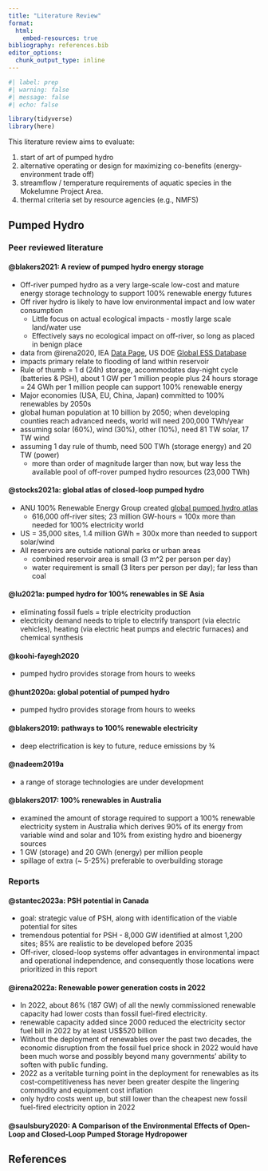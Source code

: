 ```yaml
---
title: "Literature Review"
format:
  html:
    embed-resources: true
bibliography: references.bib
editor_options: 
  chunk_output_type: inline
---
```


```r
#| label: prep
#| warning: false
#| message: false
#| echo: false

library(tidyverse)
library(here)
```

This literature review aims to evaluate:

1.  start of art of pumped hydro
2.  alternative operating or design for maximizing co-benefits (energy-environment trade off)
3.  streamflow / temperature requirements of aquatic species in the Mokelumne Project Area.
4.  thermal criteria set by resource agencies (e.g., NMFS)

## Pumped Hydro

### Peer reviewed literature

#### @blakers2021: A review of pumped hydro energy storage

-   Off-river pumped hydro as a very large-scale low-cost and mature energy storage technology to support 100% renewable energy futures
-   Off river hydro is likely to have low environmental impact and low water consumption
    -   Little focus on actual ecological impacts - mostly large scale land/water use
    -   Effectively says no ecological impact on off-river, so long as placed in benign place
-   data from @irena2020, IEA [Data Page](https://www.iea.org/data-and-statistics?country=WORLD&fuel=Energy%20supply&indicator=Electricity%20generation%20by%20source), US DOE [Global ESS Database](https://gesdb.sandia.gov/)
-   impacts primary relate to flooding of land within reservoir
-   Rule of thumb = 1 d (24h) storage, accommodates day-night cycle (batteries & PSH), about 1 GW per 1 million people plus 24 hours storage = 24 GWh per 1 million people can support 100% renewable energy
-   Major economies (USA, EU, China, Japan) committed to 100% renewables by 2050s
-   global human population at 10 billion by 2050; when developing counties reach advanced needs, world will need 200,000 TWh/year
-   assuming solar (60%), wind (30%), other (10%), need 81 TW solar, 17 TW wind
-   assuming 1 day rule of thumb, need 500 TWh (storage energy) and 20 TW (power)
    -   more than order of magnitude larger than now, but way less the available pool of off-rover pumped hydro resources (23,000 TWh)

#### @stocks2021a: global atlas of closed-loop pumped hydro

-   ANU 100% Renewable Energy Group created [global pumped hydro atlas](https://re100.eng.anu.edu.au/index.html)
    -   616,000 off-river sites; 23 million GW-hours = 100x more than needed for 100% electricity world
-   US = 35,000 sites, 1.4 million GWh = 300x more than needed to support solar/wind
-   All reservoirs are outside national parks or urban areas
    -   combined reservoir area is small (3 m\^2 per person per day)
    -   water requirement is small (3 liters per person per day); far less than coal

#### @lu2021a: pumped hydro for 100% renewables in SE Asia

-   eliminating fossil fuels = triple electricity production
-   electricity demand needs to triple to electrify transport (via electric vehicles), heating (via electric heat pumps and electric furnaces) and chemical synthesis

#### @koohi-fayegh2020

-   pumped hydro provides storage from hours to weeks

#### @hunt2020a: global potential of pumped hydro

-   pumped hydro provides storage from hours to weeks

#### @blakers2019: pathways to 100% renewable electricity

-   deep electrification is key to future, reduce emissions by ¾

#### @nadeem2019a

-   a range of storage technologies are under development

#### @blakers2017: 100% renewables in Australia

-   examined the amount of storage required to support a 100% renewable electricity system in Australia which derives 90% of its energy from variable wind and solar and 10% from existing hydro and bioenergy sources
-   1 GW (storage) and 20 GWh (energy) per million people
-   spillage of extra (\~ 5-25%) preferable to overbuilding storage

### Reports

#### @stantec2023a: PSH potential in Canada

-   goal: strategic value of PSH, along with identification of the viable potential for sites
-   tremendous potential for PSH - 8,000 GW identified at almost 1,200 sites; 85% are realistic to be developed before 2035
-   Off-river, closed-loop systems offer advantages in environmental impact and operational independence, and consequently those locations were prioritized in this report

#### @irena2022a: Renewable power generation costs in 2022

-   In 2022, about 86% (187 GW) of all the newly commissioned renewable capacity had lower costs than fossil fuel-fired electricity.
-   renewable capacity added since 2000 reduced the electricity sector fuel bill in 2022 by at least US\$520 billion
-   Without the deployment of renewables over the past two decades, the economic disruption from the fossil fuel price shock in 2022 would have been much worse and possibly beyond many governments' ability to soften with public funding.
-   2022 as a veritable turning point in the deployment for renewables as its cost-competitiveness has never been greater despite the lingering commodity and equipment cost inflation
-   only hydro costs went up, but still lower than the cheapest new fossil fuel-fired electricity option in 2022

#### @saulsbury2020: A Comparison of the Environmental Effects of Open-Loop and Closed-Loop Pumped Storage Hydropower

## References

::: {#refs}
:::
